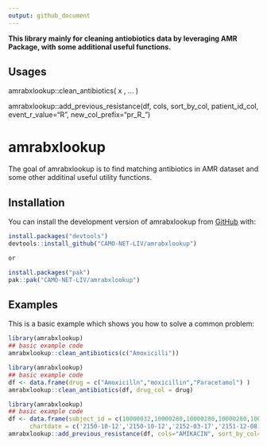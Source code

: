 ```yaml
---
output: github_document
---
```


**This library mainly for cleaning antiobiotics data by leveraging AMR Package, with some additional useful functions.**

## Usages

amrabxlookup::clean_antibiotics(
  x ,
  ... 
)

amrabxlookup::add_previous_resistance(df, cols, sort_by_col, patient_id_col, event_r_value="R", new_col_prefix="pr_R_")


# amrabxlookup

<!-- badges: start -->
<!-- badges: end -->

The goal of amrabxlookup is to find matching antibiotics in AMR dataset and some other additinal useful utility functions.


## Installation

You can install the development version of amrabxlookup from [GitHub](https://github.com/) with:

``` r
install.packages("devtools")
devtools::install_github("CAMO-NET-LIV/amrabxlookup")

or

install.packages("pak")
pak::pak("CAMO-NET-LIV/amrabxlookup")


```

## Examples

This is a basic example which shows you how to solve a common problem:

```r
library(amrabxlookup)
## basic example code
amrabxlookup::clean_antibiotics(c("Amoxicilli"))

```


```r
library(amrabxlookup)
## basic example code
df <- data.frame(drug = c("Amoxicilln","moxicillin","Paracetamol") )
amrabxlookup::clean_antibiotics(df, drug_col = drug)
```



```r
library(amrabxlookup)
## basic example code
df <- data.frame(subject_id = c(10000032,10000280,10000280,10000280,10000826,10000826),
      chartdate = c('2150-10-12','2150-10-12','2152-03-17','2151-12-08','2187-09-26','2188-07-01'),AMIKACIN=c('S','R','S','S','R','R'))
amrabxlookup::add_previous_resistance(df, cols="AMIKACIN", sort_by_col='chartdate',patient_id_col='subject_id', event_r_value='R')
```



